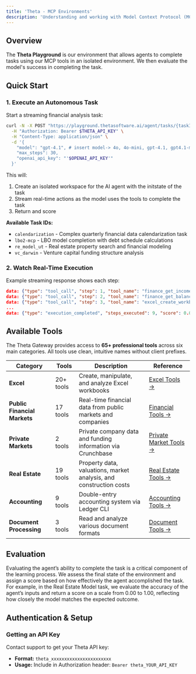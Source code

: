 ```yaml
---
title: 'Theta - MCP Environments'
description: 'Understanding and working with Model Context Protocol (MCP) environments in the Theta Playground Gateway'
---
```



## Overview

The **Theta Playground** is our environment that allows agents to complete tasks using our MCP tools in an isolated environment. We then evaluate the model's success in completing the task.

## Quick Start

### 1. Execute an Autonomous Task

Start a streaming financial analysis task:

```bash
curl -N -X POST "https://playground.thetasoftware.ai/agent/tasks/{taskID}/execute/stream" \
  -H "Authorization: Bearer $THETA_API_KEY" \
  -H "Content-Type: application/json" \
  -d '{
    "model": "gpt-4.1", # insert model-> 4o, 4o-mini, gpt-4.1, gpt4.1-mini, o1, o3, o3-pro, o3-mini
    "max_steps": 30,
    "openai_api_key": "'$OPENAI_API_KEY'"
  }'
```
This will:
1. Create an isolated workspace for the AI agent with the initstate of the task
2. Stream real-time actions as the model uses the tools to complete the task
3. Return and score

**Available Task IDs:**
- `calendarization` - Complex quarterly financial data calendarization task
- `lbo2-mcp` - LBO model completion with debt schedule calculations  
- `re_model_ut` - Real estate property search and financial modeling
- `vc_darwin` - Venture capital funding structure analysis

### 2. Watch Real-Time Execution

Example streaming response shows each step:
```json
data: {"type": "tool_call", "step": 1, "tool_name": "finance_get_income_statements", "arguments": {"ticker": "WMT", "period": "quarterly", "limit": 4}}
data: {"type": "tool_call", "step": 2, "tool_name": "finance_get_balance_sheets", "arguments": {"ticker": "WMT", "period": "quarterly", "limit": 4}}
data: {"type": "tool_call", "step": 3, "tool_name": "excel_create_workbook", "arguments": {"filepath": "Walmart_Calendarized_Financials.xlsx"}}
...
data: {"type": "execution_completed", "steps_executed": 9, "score": 0.0}

```

## Available Tools

The Theta Gateway provides access to **65+ professional tools** across six main categories. All tools use clean, intuitive names without client prefixes.

| Category | Tools | Description | Reference |
|----------|-------|-------------|-----------|
| **Excel** | 20+ tools | Create, manipulate, and analyze Excel workbooks | [Excel Tools →](/excel-tools) |
| **Public Financial Markets** | 17 tools | Real-time financial data from public markets and companies | [Financial Tools →](/financial-tools) |
| **Private Markets** | 2 tools | Private company data and funding information via Crunchbase | [Private Market Tools →](/private-market-tools) |
| **Real Estate** | 19 tools | Property data, valuations, market analysis, and construction costs | [Real Estate Tools →](/real-estate-tools) |
| **Accounting** | 9 tools | Double-entry accounting system via Ledger CLI | [Accounting Tools →](/accounting-tools) |
| **Document Processing** | 3 tools | Read and analyze various document formats | [Document Tools →](/document-tools) |




## Evaluation
Evaluating the agent’s ability to complete the task is a critical component of the learning process. We assess the final state of the environment and assign a score based on how effectively the agent accomplished the task. For example, in the Real Estate Model task, we evaluate the accuracy of the agent’s inputs and return a score on a scale from 0.00 to 1.00, reflecting how closely the model matches the expected outcome.


## Authentication & Setup

### Getting an API Key

Contact support to get your Theta API key:
- **Format:** `theta_xxxxxxxxxxxxxxxxxxxxxxx`
- **Usage:** Include in Authorization header: `Bearer theta_YOUR_API_KEY`